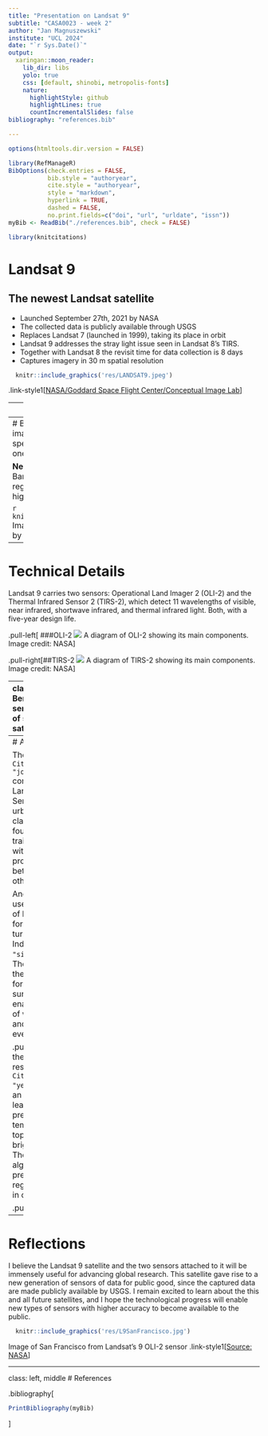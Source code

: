 ```yaml
---
title: "Presentation on Landsat 9"
subtitle: "CASA0023 - week 2"
author: "Jan Magnuszewski"
institute: "UCL 2024"
date: "`r Sys.Date()`"
output:
  xaringan::moon_reader:
    lib_dir: libs
    yolo: true
    css: [default, shinobi, metropolis-fonts]
    nature:
      highlightStyle: github
      highlightLines: true
      countIncrementalSlides: false
bibliography: "references.bib"

---
```

```r
options(htmltools.dir.version = FALSE)

library(RefManageR)
BibOptions(check.entries = FALSE,
           bib.style = "authoryear",
           cite.style = "authoryear",
           style = "markdown",
           hyperlink = TRUE,
           dashed = FALSE,
           no.print.fields=c("doi", "url", "urldate", "issn"))
myBib <- ReadBib("./references.bib", check = FALSE)

library(knitcitations)
```

# Landsat 9

## The newest Landsat satellite

- Launched September 27th, 2021 by NASA
- The collected data is publicly available through USGS
- Replaces Landsat 7 (launched in 1999), taking its place in orbit
- Landsat 9 addresses the stray light issue seen in Landsat 8's TIRS.
- Together with Landsat 8 the revisit time for data collection is 8 days
- Captures imagery in 30 m spatial resolution

```r
  knitr::include_graphics('res/LANDSAT9.jpeg')
```

.link-style1[[NASA/Goddard Space Flight Center/Conceptual Image Lab](https://svs.gsfc.nasa.gov/vis/a010000/a013200/a013259/Landsat9_still_SW2.jpg)]

---
# The history of Landsat Satellites

```r
  knitr::include_graphics('res/Landsat_timeline_20200318_title.gif')
```

`r Citet(myBib, "landsat9")` 

---
# Bands
Landsat 9, like Landsat 8, simultaneously images four visible spectral bands, one near-infrared spectral band, three shortwave-infrared spectral bands, one panchromatic band, and two thermal bands.

**New bands added to Landsat 9:**
- Coastal/Aerosol Band: Measures chlorophyll concentrations in coastal regions and aerosol detection
- Cirrus Band: Detects high, thin cirrus clouds.
- Two Thermal Infrared Bands

```r
  knitr::include_graphics('res/all_Landsat_bands.png')
```
Image showing electromagnetic wavelengths captured by Landsat satellites. Source: NASA

---
# Technical Details
Landsat 9 carries two sensors: Operational Land Imager 2 (OLI-2) and the Thermal Infrared Sensor 2 (TIRS-2), which detect 11 wavelengths of visible, near infrared, shortwave infrared, and thermal infrared light. Both, with a five-year design life.

.pull-left[
###OLI-2
![](res/OLI-2-300x280.png)
A diagram of OLI-2 showing its main components. Image credit: NASA
]

.pull-right[##TIRS-2
![](res/TIRS-2-274x300.png)
A diagram of TIRS-2 showing its main components. Image credit: NASA
]

---
class: left, middle
# Benefits of new sensors
The new types of sensors enable the satellite to

.pull-left[
- new sensors ensure dark regions like forests and coastal areas are better captured
- TIRS-2 uses thermal bands to detect subtle shifts in temperature—within a tenth of a degree Celsius.
- Detects thermal radiation in two thermal wavelengths and corrects atmospheric effects.
- Both TIRS-2 and OLI-2 have a 15-degree field-of-view covering a 185 km across-track swath
- much improved lifespan compared to its predecessor `r Citep(myBib, "lulla2021mission")` 
]

.pull-right[
![](res/tirs2.jpeg)
.image-caption[
.center[TIRS-2 focal plane]
]
]
---
# Applications

The study by `r Citet(myBib, "jombo2023evaluating")` compared the data from Landsat 9 and 8, and Sentinel-2 imagery for urban land-use classification. They found that a model trained and evaluated with Landsat 9 data produced significantly better results than the other 2 sensors.

Another recent study used the data products of both Landsat 9 and 8 for monitoring water turbidity of wetlands in India `r Citep(myBib, "singh2024monitoring")`. The authors use the thermal infrared bands for estimating water surface temperature, enabling the monitoring of water quality pre- and post-monsoon event.

.pull-left[
By acquiring the TIR data at 100m resolution, `r Citet(myBib, "ye2023land")` develop an ensemble machine learning model for predicting land surface temperature (LST) from top of atmosphere bright temperature data. The developed algorithm is best able to predict LST in polar regions, due to changes in column water vapor.
]

.pull-right[
```r
  knitr::include_graphics('res/ye2023land.jpg')
```
*Land surface temperature prediction from Landsat 9 TIR sensor data* `r Citep(myBib, "ye2023land")`
]

---
# Reflections

I believe the Landsat 9 satellite and the two sensors attached to it will be immensely useful for advancing global research. This satellite gave rise to a new generation of sensors of data for public good, since the captured data are made publicly available by USGS. I remain excited to learn about the this and all future satellites, and I hope the technological progress will enable new types of sensors with higher accuracy to become available to the public.


```r
  knitr::include_graphics('res/L9SanFrancisco.jpg')
```
Image of San Francisco from Landsat's 9 OLI-2 sensor
.link-style1[[Source: NASA](https://landsat.gsfc.nasa.gov/article/nasa-usgs-landsat-9-passes-review-now-operational/)]

---
class: left, middle
# References

.bibliography[
```r
PrintBibliography(myBib)
```
]
